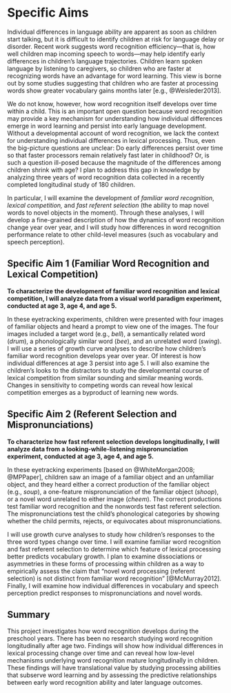 Specific Aims
========================================================================

Individual differences in language ability are apparent as soon as
children start talking, but it is difficult to identify children at risk
for language delay or disorder. Recent work suggests word recognition
efficiency—that is, how well children map incoming speech to words—may
help identify early differences in children’s language trajectories.
Children learn spoken language by listening to caregivers, so children
who are faster at recognizing words have an advantage for word learning.
This view is borne out by some studies suggesting that children who are
faster at processing words show greater vocabulary gains months later
[e.g., @Weisleder2013].

We do not know, however, how word recognition itself develops over time
within a child. This is an important open question because word
recognition may provide a key mechanism for understanding how individual
differences emerge in word learning and persist into early language
development. Without a developmental account of word recognition, we
lack the context for understanding individual differences in lexical
processing. Thus, even the big-picture questions are unclear: Do early
differences persist over time so that faster processors remain
relatively fast later in childhood? Or, is such a question ill-posed
because the magnitude of the differences among children shrink with age?
I plan to address this gap in knowledge by analyzing three years of word
recognition data collected in a recently completed longitudinal study of
180 children.

In particular, I will examine the development of *familiar word
recognition*, *lexical competition,* and *fast referent selection* (the
ability to map novel words to novel objects in the moment). Through
these analyses, I will develop a fine-grained description of how the
dynamics of word recognition change year over year, and I will study how
differences in word recognition performance relate to other child-level
measures (such as vocabulary and speech perception). 

Specific Aim 1 (Familiar Word Recognition and Lexical Competition)
------------------------------------------------------------------------

**To characterize the development of familiar word recognition and
lexical competition, I will analyze data from a visual world paradigm
experiment, conducted at age 3, age 4, and age 5.**

In these eyetracking experiments, children were presented with four
images of familiar objects and heard a prompt to view one of the images.
The four images included a target word (e.g., *bell*), a semantically
related word (*drum*), a phonologically similar word (*bee*), and an
unrelated word (*swing*). I will use a series of growth curve analyses
to describe how children’s familiar word recognition develops year over
year. Of interest is how individual differences at age 3 persist into
age 5. I will also examine the children’s looks to the distractors to
study the developmental course of lexical competition from
similar sounding and similar meaning words. Changes in sensitivity to
competing words can reveal how lexical competition emerges as a
byproduct of learning new words.

Specific Aim 2 (Referent Selection and Mispronunciations)
-----------------------------------------------------------------------

**To characterize how fast referent selection develops longitudinally, I
will analyze data from a looking-while-listening mispronunciation
experiment, conducted at age 3, age 4, and age 5.**

In these eyetracking experiments [based on @WhiteMorgan2008;
@MPPaper], children saw an image of a familiar object and an unfamiliar
object, and they heard either a correct production of the familiar
object (e.g., *soup*), a one-feature mispronunciation of the familiar
object (*shoop*), or a novel word unrelated to either image (*cheem*).
The correct productions test familiar word recognition and the nonwords
test fast referent selection. The mispronunciations test the child’s
phonological categories by showing whether the child permits, rejects,
or equivocates about mispronunciations.

I will use growth curve analyses to study how children’s responses to
the three word types change over time. I will examine familiar word
recognition and fast referent selection to determine which feature of
lexical processing better predicts vocabulary growth. I plan to examine
dissociations or asymmetries in these forms of processing within
children as a way to empirically assess the claim that "novel word
processing (referent selection) is not distinct from familiar word
recognition" [@McMurray2012]. Finally, I will examine how individual
differences in vocabulary and speech perception predict responses to
mispronunciations and novel words.

Summary
------------------------------------------------------------------------

This project investigates how word recognition develops during the
preschool years. There has been no research studying word recognition
longitudinally after age two. Findings will show how individual
differences in lexical processing change over time and can reveal how
low-level mechanisms underlying word recognition mature longitudinally
in children. These findings will have translational value by studying
processing abilities that subserve word learning and by assessing the
predictive relationships between early word recognition ability and
later language outcomes.
